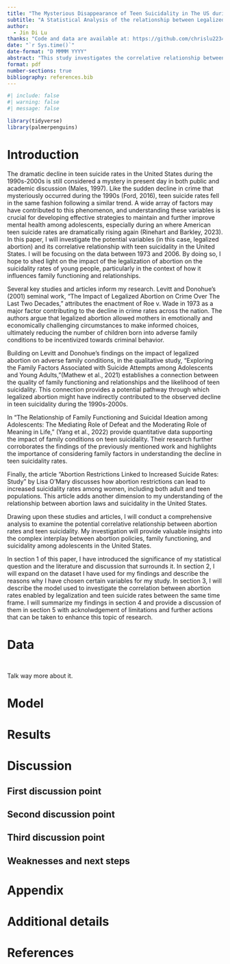 ```yaml
---
title: "The Mysterious Disappearance of Teen Suicidality in The US during the 1990s"
subtitle: "A Statistical Analysis of the relationship between Legalized Abortion and Teen Suicidality in 1990s US."
author: 
  - Jin Di Lu
thanks: "Code and data are available at: https://github.com/chrislu2234/suicidality_report_1990s"
date: "`r Sys.time()`"
date-format: "D MMMM YYYY"
abstract: "This study investigates the correlative relationship between abortion rates and teen suicidality rates in the United States from 1973 to 2006. Using longitudinal data and controlling for confounding factors, I found a significant correlation between abortion rates and teen suicidality rates during the studied period, suggesting that the availability of legal abortion might have contributed to the reduction in the number of children born into adverse family conditions and, consequently, alleviated the risk factors for teen suicidality. This research highlights the importance of considering the broader social and psychological implications of abortion policies and calls for further exploration of the causal mechanisms and long-term impacts."
format: pdf
number-sections: true
bibliography: references.bib
---
```


```r
#| include: false
#| warning: false
#| message: false

library(tidyverse)
library(palmerpenguins)
```


# Introduction

The dramatic decline in teen suicide rates in the United States during the 1990s-2000s is still considered a mystery in present day in both public and academic discussion (Males, 1997). Like the sudden decline in crime that mysteriously occurred during the 1990s (Ford, 2016), teen suicide rates fell in the same fashion following a similar trend.  A wide array of factors may have contributed to this phenomenon, and understanding these variables is crucial for developing effective strategies to maintain and further improve mental health among adolescents, especially during an where American teen suicide rates are dramatically rising again (Rinehart and Barkley, 2023). In this paper, I will investigate the potential variables (in this case, legalized abortion) and its correlative relationship with teen suicidality in the United States. I will be focusing on the data between 1973 and 2006. By doing so, I hope to shed light on the impact of the legalization of abortion on the suicidality rates of young people, particularly in the context of how it influences family functioning and relationships.

Several key studies and articles inform my research. Levitt and Donohue's (2001) seminal work, "The Impact of Legalized Abortion on Crime Over The Last Two Decades," attributes the enactment of Roe v. Wade in 1973 as a major factor contributing to the decline in crime rates across the nation. The authors argue that legalized abortion allowed mothers in emotionally and economically challenging circumstances to make informed choices, ultimately reducing the number of children born into adverse family conditions to be incentivized towards criminal behavior.

Building on Levitt and Donohue's findings on the impact of legalized abortion on adverse family conditions, in the qualitative study, "Exploring the Family Factors Associated with Suicide Attempts among Adolescents and Young Adults,"(Mathew et al., 2021)  establishes a connection between the quality of family functioning and relationships and the likelihood of teen suicidality. This connection provides a potential pathway through which legalized abortion might have indirectly contributed to the observed decline in teen suicidality during the 1990s-2000s.

In "The Relationship of Family Functioning and Suicidal Ideation among Adolescents: The Mediating Role of Defeat and the Moderating Role of Meaning in Life," (Yang et al., 2022) provide quantitative data supporting the impact of family conditions on teen suicidality. Their research further corroborates the findings of the previously mentioned work and highlights the importance of considering family factors in understanding the decline in teen suicidality rates.

Finally, the article "Abortion Restrictions Linked to Increased Suicide Rates: Study" by Lisa O'Mary discusses how abortion restrictions can lead to increased suicidality rates among women, including both adult and teen populations. This article adds another dimension to my understanding of the relationship between abortion laws and suicidality in the United States.

Drawing upon these studies and articles, I will conduct a comprehensive analysis to examine the potential correlative relationship between abortion rates and teen suicidality. My investigation will provide valuable insights into the complex interplay between abortion policies, family functioning, and suicidality among adolescents in the United States.

In section 1 of this paper, I have introduced the significance of my statistical question and the literature and discussion that surrounds it. In section 2, I will expand on the dataset I have used for my findings and describe the reasons why I have chosen certain variables for my study. In section 3, I will describe the model used to investigate the correlation between abortion rates enabled by legalization and teen suicide rates between the same time frame. I will summarize my findings in section 4 and provide a discussion of them in section 5 with acknolwdgement of limitations and further actions that can be taken to enhance this topic of research.


# Data {#sec-data}



```r

```



```r

```

Talk way more about it. 



# Model





# Results

# Discussion

## First discussion point {#sec-first-point}



## Second discussion point

## Third discussion point

## Weaknesses and next steps



\newpage

\appendix

# Appendix {-}


# Additional details


\newpage


# References



